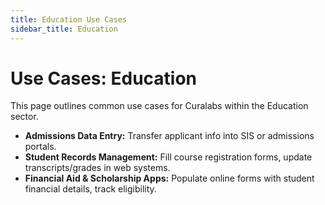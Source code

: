 ```yaml
---
title: Education Use Cases
sidebar_title: Education
---
```


# Use Cases: Education

This page outlines common use cases for Curalabs within the Education sector.

*   **Admissions Data Entry:** Transfer applicant info into SIS or admissions portals.
*   **Student Records Management:** Fill course registration forms, update transcripts/grades in web systems.
*   **Financial Aid & Scholarship Apps:** Populate online forms with student financial details, track eligibility.
